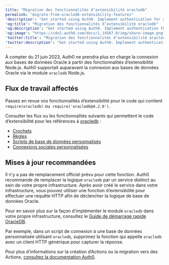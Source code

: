 ---
title: "Migration des fonctionnalités d’extensibilité oracledb"
permalink: "migrate-from-oracledb-extensibility-features"
'description': "Get started using Auth0. Implement authentication for any kind of application in minutes."
'og:title': "Migration des fonctionnalités d’extensibilité oracledb"
'og:description': "Get started using Auth0. Implement authentication for any kind of application in minutes."
'og:image': "https://cdn2.auth0.com/docs/1.14567.0/img/share-image.png"
'twitter:title': "Migration des fonctionnalités d’extensibilité oracledb"
'twitter:description': "Get started using Auth0. Implement authentication for any kind of application in minutes."
---

À compter du 21 juin 2023, Auth0 ne prendra plus en charge la connexion aux bases de données Oracle à partir des fonctionnalités d’extensibilité Node.js. Auth0 supportait auparavant la connexion aux bases de données Oracle via le module `oracledb` Node.js.

## Flux de travail affectés

Passez en revue vos fonctionnalités d’extensibilité pour le code qui contient `require(oracledb)` ou  `require('oracledb@4.2.0')`.

Consulter les flux ou les fonctionnalités suivants qui permettent le code d’extensibilité pour les références à [oracledb](https://www.npmjs.com/package/oracledb) :

* [Crochets](https://auth0.com/docs/customize/hooks)
* [Règles](https://auth0.com/docs/customize/rules)
* [Scripts de base de données personnalisés](https://auth0.com/docs/authenticate/database-connections/custom-db/create-db-connection#create-database-action-scripts)
* [Connexions sociales personnalisées](https://auth0.com/docs/authenticate/identity-providers/social-identity-providers/oauth2)

## Mises à jour recommandées

Il n’y a pas de remplacement officiel prévu pour cette fonction. Auth0 recommande de remplacer la logique `oracledb` par un service distinct au sein de votre propre infrastructure. Après avoir créé le service dans votre infrastructure, vous pouvez utiliser une fonction d’extensibilité pour effectuer une requête HTTP afin de déclencher la logique de base de données Oracle.

Pour en savoir plus sur la façon d’implémenter le module `oracledb` dans votre propre infrastructure, consultez le [Guide de démarrage rapide OracleDB](https://node-oracledb.readthedocs.io/en/latest/user_guide/installation.html#quickstart).

Par exemple, dans un script de connexion à une base de données personnalisée utilisant `oracledb`, supprimez la fonction qui appelle `oracledb` avec un client HTTP générique pour capturer la réponse.

Pour plus d’informations sur la création d’Actions ou la migration vers des Actions, [consultez la documentation Auth0](https://auth0.com/docs/customize/actions).